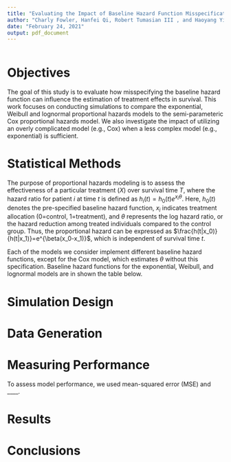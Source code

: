 ```yaml
---
title: "Evaluating the Impact of Baseline Hazard Function Misspecification on Treatment Effect Estimation"
author: "Charly Fowler, Hanfei Qi, Robert Tumasian III , and Haoyang Yi"
date: "February 24, 2021"
output: pdf_document
---
```


```r

```

# Objectives

The goal of this study is to evaluate how misspecifying the baseline hazard function can influence the estimation of treatment effects in survival. This work focuses on conducting simulations to compare the exponential, Weibull and lognormal proportional hazards models to the semi-parameteric Cox proportional hazards model. We also investigate the impact of utilizing an overly complicated model (e.g., Cox) when a less complex model (e.g., exponential) is sufficient.

# Statistical Methods

The purpose of proportional hazards modeling is to assess the effectiveness of a particular treatment ($X$) over survival time $T$, where the hazard ratio for patient $i$ at time $t$ is defined as $h_i(t)=h_0(t)e^{x_i\theta}$. Here, $h_0(t)$ denotes the pre-specified baseline hazard function, $x_i$ indicates treatment allocation (0=control, 1=treatment), and $\theta$ represents the log hazard ratio, or the hazard reduction among treated individuals compared to the control group. Thus, the proportional hazard can be expressed as $\frac{h(t|x_0)}{h(t|x_1)}=e^{\beta(x_0-x_1)}$, which is independent of survival time $t$.\par

Each of the models we consider implement different baseline hazard functions, except for the Cox model, which estimates $\theta$ without this specification. Baseline hazard functions for the exponential, Weibull, and lognormal models are in shown the table below.



# Simulation Design



# Data Generation



# Measuring Performance

To assess model performance, we used mean-squared error (MSE) and ____. 

# Results


# Conclusions


